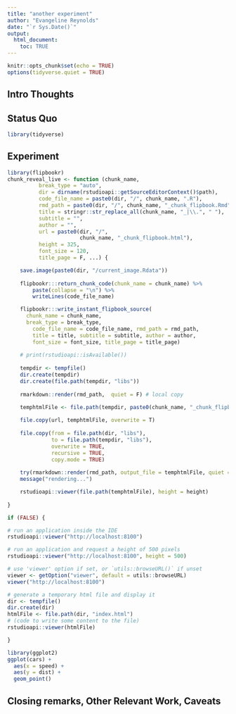 ```yaml
---
title: "another experiment"
author: "Evangeline Reynolds"
date: "`r Sys.Date()`"
output: 
  html_document:
    toc: TRUE
---
```


```r
knitr::opts_chunk$set(echo = TRUE)
options(tidyverse.quiet = TRUE)
```




## Intro Thoughts


## Status Quo

```r
library(tidyverse)

```

## Experiment

```r
library(flipbookr)
chunk_reveal_live <- function (chunk_name, 
          break_type = "auto", 
          dir = dirname(rstudioapi::getSourceEditorContext()$path),
          code_file_name = paste0(dir, "/", chunk_name, ".R"),
          rmd_path = paste0(dir, "/", chunk_name, "_chunk_flipbook.Rmd"), 
          title = stringr::str_replace_all(chunk_name, "_|\\.", " "), 
          subtitle = "", 
          author = "", 
          url = paste0(dir, "/",
                       chunk_name, "_chunk_flipbook.html"), 
          height = 325, 
          font_size = 120, 
          title_page = F, ...) {

    save.image(paste0(dir, "/current_image.Rdata"))
  
    flipbookr:::return_chunk_code(chunk_name = chunk_name) %>% 
        paste(collapse = "\n") %>%
        writeLines(code_file_name)

    flipbookr:::write_instant_flipbook_source(
      chunk_name = chunk_name,
      break_type = break_type,
        code_file_name = code_file_name, rmd_path = rmd_path,
        title = title, subtitle = subtitle, author = author,
        font_size = font_size, title_page = title_page)
    
    # print(rstudioapi::isAvailable())
  
    tempdir <- tempfile()
    dir.create(tempdir)
    dir.create(file.path(tempdir, "libs"))
    
    rmarkdown::render(rmd_path,  quiet = F) # local copy

    temphtmlFile <- file.path(tempdir, paste0(chunk_name, "_chunk_flipbook.html"))
    
    file.copy(url, temphtmlFile, overwrite = T)
    
    file.copy(from = file.path(dir, "libs"),
              to = file.path(tempdir, "libs"),
              overwrite = TRUE,
              recursive = TRUE,
              copy.mode = TRUE)
    
    try(rmarkdown::render(rmd_path, output_file = temphtmlFile, quiet = T),silent = T) # local copy
    message("rendering...")

    rstudioapi::viewer(file.path(temphtmlFile), height = height)
  
}
```


```r
if (FALSE) {

# run an application inside the IDE
rstudioapi::viewer("http://localhost:8100")

# run an application and request a height of 500 pixels
rstudioapi::viewer("http://localhost:8100", height = 500)

# use 'viewer' option if set, or `utils::browseURL()` if unset
viewer <- getOption("viewer", default = utils::browseURL)
viewer("http://localhost:8100")

# generate a temporary html file and display it
dir <- tempfile()
dir.create(dir)
htmlFile <- file.path(dir, "index.html")
# (code to write some content to the file)
rstudioapi::viewer(htmlFile)

}

```

```r
library(ggplot2)
ggplot(cars) + 
  aes(x = speed) + 
  aes(y = dist) + 
  geom_point()
```


## Closing remarks, Other Relevant Work, Caveats

